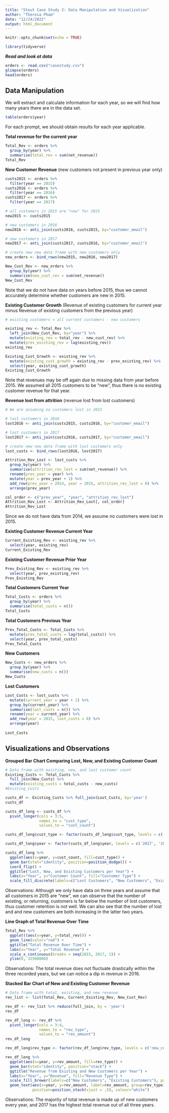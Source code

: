 ```yaml
---
title: "Stout Case Study 2: Data Manipulation and Visualization"
author: "Theresa Pham"
date: "12/24/2022"
output: html_document
---
```


```r
knitr::opts_chunk$set(echo = TRUE)

library(tidyverse)
```


***Read and look at data***
```r
orders <- read.csv("casestudy.csv")
glimpse(orders)
head(orders)
```


## Data Manipulation
We will extract and calculate information for each year, so we will find how many years there are in the data set. 
```r
table(orders$year)
```


For each prompt, we should obtain results for each year applicable. 

**Total revenue for the current year**
```r
Total_Rev <- orders %>%
  group_by(year) %>%
  summarise(total_rev = sum(net_revenue))
Total_Rev
```


**New Customer Revenue** (new customers not present in previous year only)
```r
custs2015 <- orders %>%
  filter(year == 2015) 
custs2016 <- orders %>%
  filter(year == 2016)
custs2017 <- orders %>%
  filter(year == 2017)

# all customers in 2015 are "new" for 2015
new2015 <- custs2015

# new customers in 2016
new2016 <- anti_join(custs2016, custs2015, by="customer_email")

# new customers in 2017
new2017 <- anti_join(custs2017, custs2016, by="customer_email")

# create new new data frame with new customers only
new_orders <- bind_rows(new2015, new2016, new2017)

New_Cust_Rev <- new_orders %>%
  group_by(year) %>%
  summarise(new_cust_rev = sum(net_revenue))
New_Cust_Rev
```

Note that we do not have data on years before 2015, thus we cannot accurately determine whether customers are new in 2015.

**Existing Customer Growth** (Revenue of existing customers for current year minus Revenue of existing customers from the previous year)
```r
# existing customers = all current customers - new customers

existing_rev <- Total_Rev %>%
  left_join(New_Cust_Rev, by="year") %>%
  mutate(existing_rev = total_rev - new_cust_rev) %>%
  mutate(prev_existing_rev = lag(existing_rev))
existing_rev

Existing_Cust_Growth <- existing_rev %>%
  mutate(existing_cust_growth = existing_rev - prev_existing_rev) %>%
  select(year, existing_cust_growth)
Existing_Cust_Growth
```
Note that revenues may be off again due to missing data from year before 2015. We assumed all 2015 customers to be "new", thus there is no existing customer revenue for that year.


**Revenue lost from attrition** (revenue lost from lost customers)
```r
# We are assuming no customers lost in 2015

# lost customers in 2016 
lost2016 <- anti_join(custs2015, custs2016, by="customer_email")

# lost customers in 2017
lost2017 <- anti_join(custs2016, custs2017, by="customer_email")

# create new new data frame with lost customers only
lost_custs <- bind_rows(lost2016, lost2017)

Attrition_Rev_Lost <- lost_custs %>%
  group_by(year) %>%
  summarise(attrition_rev_lost = sum(net_revenue)) %>%
  rename(prev_year = year) %>%
  mutate(year = prev_year + 1) %>%
  add_row(prev_year = 2014, year = 2015, attrition_rev_lost = 0) %>%
  arrange(prev_year)

col_order <- c("prev_year", "year", "attrition_rev_lost")
Attrition_Rev_Lost <- Attrition_Rev_Lost[, col_order]
Attrition_Rev_Lost
```
Since we do not have data from 2014, we assume no customers were lost in 2015. 

**Existing Customer Revenue Current Year**
```r
Current_Existing_Rev <- existing_rev %>%
  select(year, existing_rev)
Current_Existing_Rev
```

**Existing Customer Revenue Prior Year**
```r
Prev_Existing_Rev <- existing_rev %>%
  select(year, prev_existing_rev)
Prev_Existing_Rev
```

**Total Customers Current Year**
```r
Total_Custs <- orders %>%
  group_by(year) %>%
  summarise(total_custs = n())
Total_Custs
```

**Total Customers Previous Year**
```r
Prev_Total_Custs <- Total_Custs %>%
  mutate(prev_total_custs = lag(total_custs)) %>%
  select(year, prev_total_custs)
Prev_Total_Custs
```

**New Customers** 
```r
New_Custs <- new_orders %>%
  group_by(year) %>%
  summarise(new_custs = n())
New_Custs
```

**Lost Customers**
```r
Lost_Custs <- lost_custs %>%
  mutate(current_year = year + 1) %>%
  group_by(current_year) %>%
  summarise(lost_custs = n()) %>%
  rename(year = current_year) %>%
  add_row(year = 2015, lost_custs = 0) %>%
  arrange(year)
  
Lost_Custs
```


## Visualizations and Observations

**Grouped Bar Chart Comparing Lost, New, and Existing Customer Count**
```r
# Data frame with existing, new, and lost customer count
Existing_Custs <- Total_Custs %>%
  full_join(New_Custs) %>%
  mutate(existing_custs = total_custs - new_custs)
#Existing_Custs

custs_df <- Existing_Custs %>% full_join(Lost_Custs, by='year')
custs_df
```
```r
custs_df_long <- custs_df %>%
  pivot_longer(cols = 3:5, 
               names_to = "cust_type", 
               values_to = "cust_count") 

custs_df_long$cust_type <- factor(custs_df_long$cust_type, levels = c('lost_custs', 'new_custs', 'existing_custs'))

custs_df_long$year <- factor(custs_df_long$year, levels = c('2017', '2016', '2015'))

custs_df_long %>%
  ggplot(aes(x=year, y=cust_count, fill=cust_type)) + 
  geom_bar(stat="identity", position=position_dodge()) +
  coord_flip() +
  ggtitle("Lost, New, and Existing Customers per Year") +
  labs(x="Year", y="Customer Count", fill="Customer Type") + 
  scale_fill_discrete(labels=c("Lost Customers", "New Customers", "Existing Customers")) 
```

Observations: Although we only have data on three years and assume that all customers in 2015 are "new", we can observe that the number of existing, or returning, customers is far below the number of lost customers, thus customer retention is not well. We can also see that the number of lost and and new customers are both increasing in the latter two years. 


**Line Graph of Total Revenue Over Time**

```r
Total_Rev %>%
  ggplot((aes(x=year, y=total_rev))) +
  geom_line(color="red") +
  ggtitle("Total Revenue Over Time") +
  labs(x="Year", y="Total Revenue") + 
  scale_x_continuous(breaks = seq(2015, 2017, 1)) + 
  ylim(0, 32500000)
```

Observations: The total revenue does not fluctuate drastically within the three recorded years, but we can notice a dip in revenue in 2016. 


**Stacked Bar Chart of New and Existing Customer Revenue**
```r
# Data frame with total, existing, and new revenue
rev_list <- list(Total_Rev, Current_Existing_Rev, New_Cust_Rev)

rev_df <- rev_list %>% reduce(full_join, by = 'year')
rev_df
```

```r
rev_df_long <- rev_df %>%
  pivot_longer(cols = 3:4, 
               names_to = "rev_type", 
               values_to = "rev_amount") 
rev_df_long

rev_df_long$rev_type <- factor(rev_df_long$rev_type, levels = c('new_cust_rev', 'existing_rev'))

rev_df_long %>%
  ggplot(aes(x=year, y=rev_amount, fill=rev_type)) + 
  geom_bar(stat="identity", position="stack") +
  ggtitle("Revenue from Existing and New Customers per Year") +
  labs(x="Year", y="Revenue", fill="Revenue Type") + 
  scale_fill_brewer(labels=c("New Customers", "Existing Customers"), palette = "Set2") + 
  geom_text(aes(x=year, y=rev_amount, label=rev_amount, group=rev_type), 
            position=position_stack(vjust = .5), colour="white")
```

Observations: The majority of total revenue is made up of new customers every year, and 2017 has the highest total revenue out of all three years.

